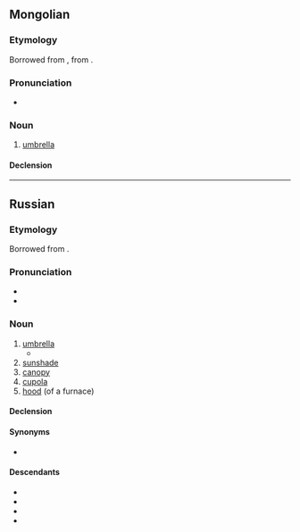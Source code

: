 ==Mongolian==

===Etymology===
Borrowed from {{bor|mn|ru|зо́нтик}}, from {{der|mn|nl|zonnedek}}.

===Pronunciation===
*{{IPA|mn|/t͜sɔˑn.tʰʊ̈kʰ/}}

===Noun===
{{mn-noun}}

# [[umbrella]]

====Declension====
{{rfinfl|mn|noun}}

----

==Russian==
{{was fwotd|ru|2018|September|24}}

===Etymology===
Borrowed from {{bor|ru|nl|zonnedek||cover from sun}}.

===Pronunciation===
* {{ru-IPA|зо́нтик}}
* {{audio|ru|Ru-{{PAGENAME}}.ogg|audio}}

===Noun===
{{ru-noun+|зо́нтик}}

# [[umbrella]]
#* {{quote-book|ru|title={{m|ru||Левиафа́н}}|trans-title=Leviathan|author={{m|ru||Бори́с Аку́нин}}|year=1998|page=58|pageurl=https://books.google.com.au/books?id=-UdYTf_x_FQC&pg=PA58&dq=%22%D0%B7%D0%BE%D0%BD%D1%82%D0%B8%D0%BA%D0%BE%D0%BC%22&hl=en&sa=X&ved=0ahUKEwjv0t-D_cPcAhWBgbwKHd7vB1I4ChDoAQhlMAg|text=[[впрочем|Впро́чем]], [[с]] '''зо́нтиком''' [[таска́ться]] [[быть|бы́ло]] [[лень]].|t=Anyway, I couldn't be bothered carrying an '''umbrella''' around.}}
# [[sunshade]]
# [[canopy]]
# [[cupola]]
# [[hood]] (of a furnace)

====Declension====
{{ru-noun-table|зо́нтик}}

====Synonyms====
* {{l|ru|зонт}}

====Descendants====
* {{desc|bor=1|fi|sontikka}}
* {{desc|bor=1|ky|зонтик}}
* {{desc|bor=1|uz|zontik}}
* {{desc|bor=1|mn|зонтик}}